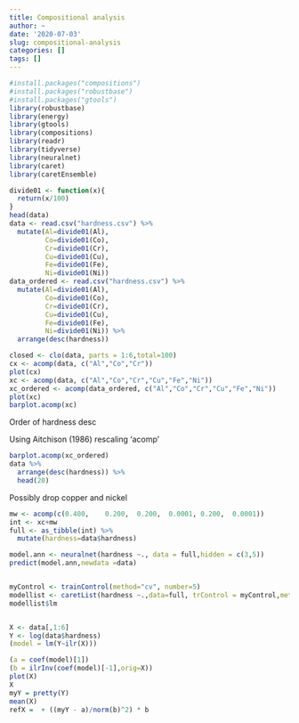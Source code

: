 ```yaml
---
title: Compositional analysis
author: ~
date: '2020-07-03'
slug: compositional-analysis
categories: []
tags: []
---
```


```r
#install.packages("compositions")
#install.packages("robustbase")
#install.packages("gtools")
library(robustbase)
library(energy)
library(gtools)
library(compositions)
library(readr)
library(tidyverse)
library(neuralnet)
library(caret)
library(caretEnsemble)
```

```r
divide01 <- function(x){
  return(x/100)
}
head(data)
data <- read.csv("hardness.csv") %>% 
  mutate(Al=divide01(Al),
         Co=divide01(Co),
         Cr=divide01(Cr),
         Cu=divide01(Cu),
         Fe=divide01(Fe),
         Ni=divide01(Ni))
data_ordered <- read.csv("hardness.csv") %>% 
  mutate(Al=divide01(Al),
         Co=divide01(Co),
         Cr=divide01(Cr),
         Cu=divide01(Cu),
         Fe=divide01(Fe),
         Ni=divide01(Ni)) %>% 
  arrange(desc(hardness))

closed <- clo(data, parts = 1:6,total=100)
cx <- acomp(data, c("Al","Co","Cr"))
plot(cx)
xc <- acomp(data, c("Al","Co","Cr","Cu","Fe","Ni"))
xc_ordered <- acomp(data_ordered, c("Al","Co","Cr","Cu","Fe","Ni"))
plot(xc)
barplot.acomp(xc)

```

Order of hardness desc

Using Aitchison (1986) rescaling 'acomp'

```r
barplot.acomp(xc_ordered)
data %>% 
  arrange(desc(hardness)) %>% 
  head(20)
```

Possibly drop copper and nickel

```r
mw <- acomp(c(0.400,	0.200,	0.200,	0.0001,	0.200,	0.0001))	
int <- xc+mw
full <- as_tibble(int) %>% 
  mutate(hardness=data$hardness)

model.ann <- neuralnet(hardness ~., data = full,hidden = c(3,5))
predict(model.ann,newdata =data)


myControl <- trainControl(method="cv", number=5)
modellist <- caretList(hardness ~.,data=full, trControl = myControl,methodList = c("lm","glm"))
modellist$lm
```
```r

```

```r
X <- data[,1:6]
Y <- log(data$hardness)
(model = lm(Y~ilr(X)))

(a = coef(model)[1])
(b = ilrInv(coef(model)[-1],orig=X))
plot(X)
X
myY = pretty(Y)
mean(X)
refX =  + ((myY - a)/norm(b)^2) * b
```

